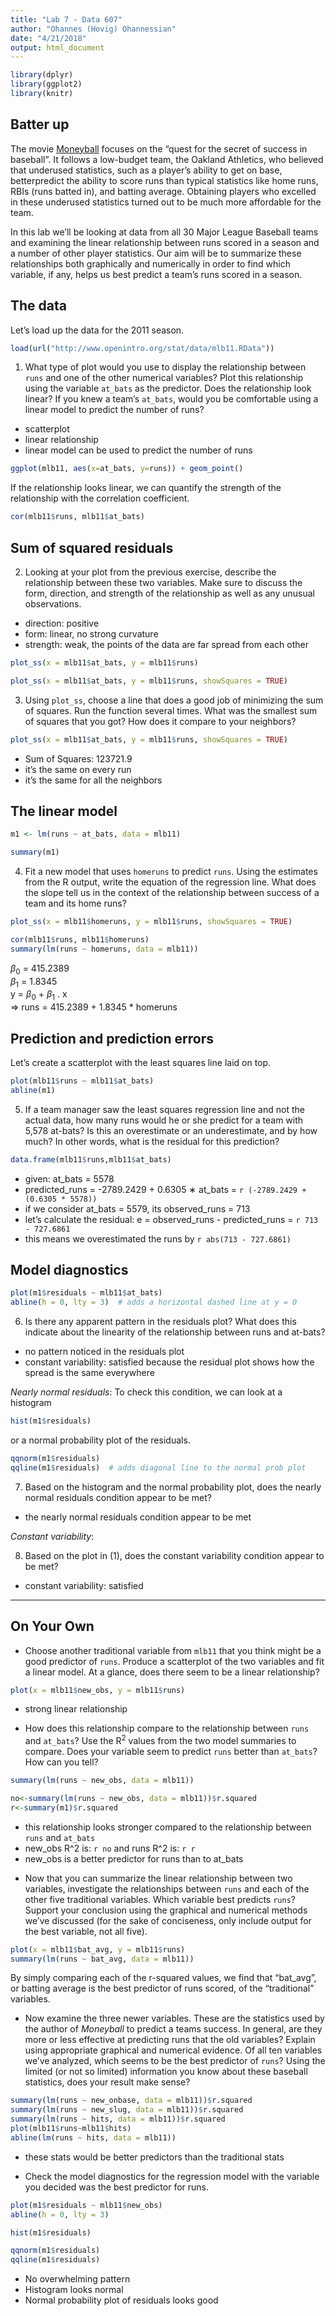 ```yaml
---
title: "Lab 7 - Data 607"
author: "Ohannes (Hovig) Ohannessian"
date: "4/21/2018"
output: html_document
---
```


```r
library(dplyr)
library(ggplot2)
library(knitr)
```

## Batter up 

The movie [Moneyball](http://en.wikipedia.org/wiki/Moneyball_(film)) focuses on
the "quest for the secret of success in baseball". It follows a low-budget team, 
the Oakland Athletics, who believed that underused statistics, such as a player's 
ability to get on base, betterpredict the ability to score runs than typical 
statistics like home runs, RBIs (runs batted in), and batting average. Obtaining 
players who excelled in these underused statistics turned out to be much more 
affordable for the team.

In this lab we'll be looking at data from all 30 Major League Baseball teams and
examining the linear relationship between runs scored in a season and a number 
of other player statistics. Our aim will be to summarize these relationships 
both graphically and numerically in order to find which variable, if any, helps 
us best predict a team's runs scored in a season.

## The data

Let's load up the data for the 2011 season.

```r
load(url("http://www.openintro.org/stat/data/mlb11.RData"))
```



1.  What type of plot would you use to display the relationship between `runs` 
    and one of the other numerical variables? Plot this relationship using the 
    variable `at_bats` as the predictor. Does the relationship look linear? If 
    you knew a team's `at_bats`, would you be comfortable using a linear model 
    to predict the number of runs?

<div class="alert alert-info">
* scatterplot
* linear relationship
* linear model can be used to predict the number of runs
</div>

```r
ggplot(mlb11, aes(x=at_bats, y=runs)) + geom_point()
```

If the relationship looks linear, we can quantify the strength of the
relationship with the correlation coefficient.

```r
cor(mlb11$runs, mlb11$at_bats)
```

## Sum of squared residuals

2.  Looking at your plot from the previous exercise, describe the relationship 
    between these two variables. Make sure to discuss the form, direction, and 
    strength of the relationship as well as any unusual observations.

<div class="alert alert-info">
* direction: positive
* form: linear, no strong curvature
* strength: weak, the points of the data are far spread from each other
</div>

```r
plot_ss(x = mlb11$at_bats, y = mlb11$runs)
```



```r
plot_ss(x = mlb11$at_bats, y = mlb11$runs, showSquares = TRUE)
```



3.  Using `plot_ss`, choose a line that does a good job of minimizing the sum of
    squares. Run the function several times. What was the smallest sum of 
    squares that you got? How does it compare to your neighbors?

```r
plot_ss(x = mlb11$at_bats, y = mlb11$runs, showSquares = TRUE)
```

<div class="alert alert-info">
* Sum of Squares:  123721.9
* it's the same on every run  
* it's the same for all the neighbors
</div>


## The linear model



```r
m1 <- lm(runs ~ at_bats, data = mlb11)
```


```r
summary(m1)
```


4.  Fit a new model that uses `homeruns` to predict `runs`. Using the estimates 
    from the R output, write the equation of the regression line. What does the 
    slope tell us in the context of the relationship between success of a team 
    and its home runs?

```r
plot_ss(x = mlb11$homeruns, y = mlb11$runs, showSquares = TRUE)
```

```r
cor(mlb11$runs, mlb11$homeruns)
summary(lm(runs ~ homeruns, data = mlb11))
```

<div class="alert alert-info">
${\beta}_0$ = 415.2389<br>
${\beta}_1$ = 1.8345<br>
y = ${\beta}_0$ + ${\beta}_1$ . x <br>=> runs = 415.2389 + 1.8345 * homeruns
</div>

## Prediction and prediction errors

Let's create a scatterplot with the least squares line laid on top.

```r
plot(mlb11$runs ~ mlb11$at_bats)
abline(m1)
```


5.  If a team manager saw the least squares regression line and not the actual 
    data, how many runs would he or she predict for a team with 5,578 at-bats? 
    Is this an overestimate or an underestimate, and by how much? In other 
    words, what is the residual for this prediction?


```r
data.frame(mlb11$runs,mlb11$at_bats)
```

<div class="alert alert-info">
* given: at_bats = 5578
* predicted_runs = -2789.2429 + 0.6305 ∗ at_bats = `r (-2789.2429 + (0.6305 * 5578))`
* if we consider at_bats = 5579, its observed_runs = 713
* let's calculate the residual: e = observed_runs - predicted_runs = `r 713 - 727.6861`
* this means we overestimated the runs by `r abs(713 - 727.6861)`
</div>


## Model diagnostics


```r
plot(m1$residuals ~ mlb11$at_bats)
abline(h = 0, lty = 3)  # adds a horizontal dashed line at y = 0
```

6.  Is there any apparent pattern in the residuals plot? What does this indicate
    about the linearity of the relationship between runs and at-bats?

<div class="alert alert-info">
* no pattern noticed in the residuals plot
* constant variability: satisfied because the residual plot shows how the spread is the same everywhere
</div>


*Nearly normal residuals*: To check this condition, we can look at a histogram

```r
hist(m1$residuals)
```

or a normal probability plot of the residuals.

```r
qqnorm(m1$residuals)
qqline(m1$residuals)  # adds diagonal line to the normal prob plot
```

7.  Based on the histogram and the normal probability plot, does the nearly 
    normal residuals condition appear to be met?

<div class="alert alert-info">
* the nearly normal residuals condition appear to be met
</div>

*Constant variability*:

8.  Based on the plot in (1), does the constant variability condition appear to 
    be met?
  
<div class="alert alert-info">
* constant variability: satisfied
</div>

* * *

## On Your Own

-   Choose another traditional variable from `mlb11` that you think might be a 
    good predictor of `runs`. Produce a scatterplot of the two variables and fit 
    a linear model. At a glance, does there seem to be a linear relationship?

```r
plot(x = mlb11$new_obs, y = mlb11$runs)
```

<div class="alert alert-info">
* strong linear relationship
</div>

-   How does this relationship compare to the relationship between `runs` and 
    `at_bats`? Use the R$^2$ values from the two model summaries to compare. 
    Does your variable seem to predict `runs` better than `at_bats`? How can you
    tell?
    
```r
summary(lm(runs ~ new_obs, data = mlb11))
```

```r
no<-summary(lm(runs ~ new_obs, data = mlb11))$r.squared
r<-summary(m1)$r.squared
```

<div class="alert alert-info">
* this relationship looks stronger compared to the relationship between `runs` and `at_bats`
* new_obs R^2 is: `r no` and runs R^2 is: `r r`
* new_obs is a better predictor for runs than to at_bats
</div>


-   Now that you can summarize the linear relationship between two variables, 
    investigate the relationships between `runs` and each of the other five 
    traditional variables. Which variable best predicts `runs`? Support your 
    conclusion using the graphical and numerical methods we've discussed (for 
    the sake of conciseness, only include output for the best variable, not all 
    five).

```r
plot(x = mlb11$bat_avg, y = mlb11$runs)
summary(lm(runs ~ bat_avg, data = mlb11))
```

<div class="alert alert-info">
By simply comparing each of the r-squared values, we find that "bat_avg", or batting average is the best predictor of runs scored, of the "traditional" variables.
</div>

-   Now examine the three newer variables. These are the statistics used by the 
    author of *Moneyball* to predict a teams success. In general, are they more 
    or less effective at predicting runs that the old variables? Explain using 
    appropriate graphical and numerical evidence. Of all ten variables we've 
    analyzed, which seems to be the best predictor of `runs`? Using the limited 
    (or not so limited) information you know about these baseball statistics, 
    does your result make sense?

```r
summary(lm(runs ~ new_onbase, data = mlb11))$r.squared
summary(lm(runs ~ new_slug, data = mlb11))$r.squared
summary(lm(runs ~ hits, data = mlb11))$r.squared
plot(mlb11$runs~mlb11$hits)
abline(lm(runs ~ hits, data = mlb11))
```

<div class="alert alert-info">
* these stats would be better predictors than the traditional stats
</div>

-   Check the model diagnostics for the regression model with the variable you 
    decided was the best predictor for runs.

```r
plot(m1$residuals ~ mlb11$new_obs)
abline(h = 0, lty = 3)

hist(m1$residuals)

qqnorm(m1$residuals)
qqline(m1$residuals) 
```

<div class="alert alert-info">
* No overwhelming pattern
* Histogram looks normal
* Normal probability plot of residuals looks good
</div>

